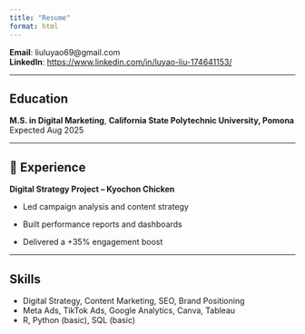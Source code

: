 ```yaml
---
title: "Resume"
format: html
---
```


**Email**: liuluyao69\@gmail.com\
**LinkedIn**: <https://www.linkedin.com/in/luyao-liu-174641153/>

------------------------------------------------------------------------

## Education

**M.S. in Digital Marketing**, **California State Polytechnic University, Pomona**\
Expected Aug 2025

------------------------------------------------------------------------

## 💼 Experience

**Digital Strategy Project – Kyochon Chicken**

-   Led campaign analysis and content strategy

-   Built performance reports and dashboards

-   Delivered a +35% engagement boost

------------------------------------------------------------------------

## Skills

-   Digital Strategy, Content Marketing, SEO, Brand Positioning\
-   Meta Ads, TikTok Ads, Google Analytics, Canva, Tableau\
-   R, Python (basic), SQL (basic)
